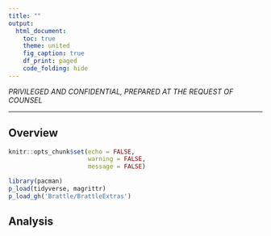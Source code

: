 ```yaml
---
title: ""
output:
  html_document:
    toc: true
    theme: united
    fig_caption: true
    df_print: paged
    code_folding: hide
---
```


*PRIVILEGED AND CONFIDENTIAL, PREPARED AT THE REQUEST OF COUNSEL*

***

## Overview


```r
knitr::opts_chunk$set(echo = FALSE,
                      warning = FALSE,
                      message = FALSE)

library(pacman)
p_load(tidyverse, magrittr)
p_load_gh('Brattle/BrattleExtras')
```


## Analysis
